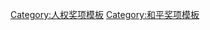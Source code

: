 {{navbox
| name       = 公民勇气奖获得者
| title      = [[公民勇气奖|公民勇气奖获得者]]
| state = {{{state|autocollapse}}}
| listclass = hlist
| group1 = 年度获得者
|  list1 =
* {{tsl|en|Nataša Kandić|}} (2000)
* {{tsl|en|Paul Kamara|}} (2001)
* {{tsl|en|Shahnaz Bukhari|}} (2002)
* {{tsl|en|Vladimiro Roca|}} (2003)
* {{tsl|en|Emadeddin Baghi|}}; {{tsl|en|Lovemore Madhuku|}} (2004)
* [[敏哥奈]]; [[安娜·波利特科夫斯卡娅]] (2005)
* [[拉斐尔·马克斯·德莫赖斯]] (2006)
* {{tsl|en|Phillip Buck|}} (2007)
* {{tsl|en|Ali Salem|}} (2008)
* [[阿米娜托·阿里·艾哈迈德·海达尔]] (2009)
* {{tsl|en|Andrew White (clergyman)|}} (2010)
* {{tsl|en|Lydia Cacho|}}; {{tsl|en|Triveni Acharya|}} (2011)
* [[余杰]] (2012)
* [[德尼·穆奎格]] (2013)
* [[Nicola Gratteri]] (2014)
* {{tsl|en|Iris Yassmin Barrios Aguilar|}}; {{tsl|en|Claudia Paz y Paz|}} (2015)
| group2 = 追贈
| list2  = 
* {{tsl|en|Munir Said Thalib|}}
* {{tsl|en|Abdul-Latif Ali al-Mayah|}}
* [[迪特里希·潘霍華]]
* [[乔瓦尼·法尔科内]]
* {{tsl|en|Rosemary Nelson|}}
* {{tsl|en|Neelan Tiruchelvam|}}
* [[拉乌尔·瓦伦贝格]]
|below = [[:Category:公民勇气奖获得者]]
}}<noinclude>
{{collapsible option}}
[[Category:人权奖项模板]]
[[Category:和平奖项模板]]
</noinclude>